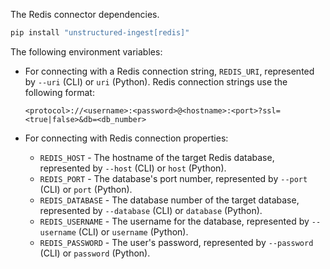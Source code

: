The Redis connector dependencies.

```bash
pip install "unstructured-ingest[redis]"
```


<AdditionalIngestDependencies />

The following environment variables:

- For connecting with a Redis connection string, `REDIS_URI`, represented by `--uri` (CLI) or `uri` (Python). Redis connection strings use the following format:

  ```
  <protocol>://<username>:<password>@<hostname>:<port>?ssl=<true|false>&db=<db_number>
  ```

- For connecting with Redis connection properties:

  - `REDIS_HOST` - The hostname of the target Redis database, represented by `--host` (CLI) or `host` (Python).
  - `REDIS_PORT` - The database's port number, represented by `--port` (CLI) or `port` (Python).
  - `REDIS_DATABASE` - The database number of the target database, represented by `--database` (CLI) or `database` (Python).
  - `REDIS_USERNAME` - The username for the database, represented by `--username` (CLI) or `username` (Python).
  - `REDIS_PASSWORD` - The user's password, represented by `--password` (CLI) or `password` (Python).